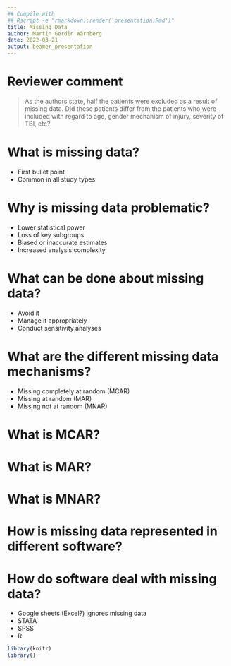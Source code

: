 ```yaml
---
## Compile with
## Rscript -e "rmarkdown::render('presentation.Rmd')"
title: Missing Data
author: Martin Gerdin Wärnberg
date: 2022-03-21
output: beamer_presentation
---
```


# Reviewer comment

> As the authors state, half the patients were excluded as a result of
> missing data. Did these patients differ from the patients who were
> included with regard to age, gender mechanism of injury, severity of
> TBI, etc?

# What is missing data?

- First bullet point
- Common in all study types

# Why is missing data problematic?

- Lower statistical power
- Loss of key subgroups
- Biased or inaccurate estimates
- Increased analysis complexity

# What can be done about missing data?

- Avoid it
- Manage it appropriately
- Conduct sensitivity analyses

# What are the different missing data mechanisms?

- Missing completely at random (MCAR)
- Missing at random (MAR)
- Missing not at random (MNAR)

# What is MCAR?

# What is MAR?

# What is MNAR?

# How is missing data represented in different software?


# How do software deal with missing data?

- Google sheets (Excel?) ignores missing data
- STATA
- SPSS
- R

```r
library(knitr)
library()

```
